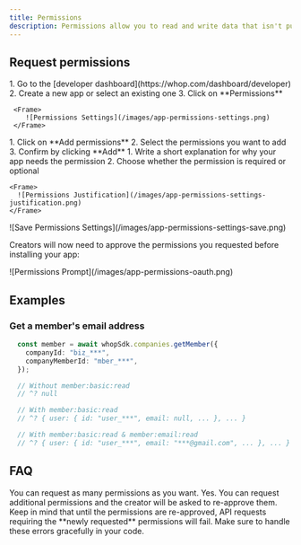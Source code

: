```yaml
---
title: Permissions
description: Permissions allow you to read and write data that isn't publicly available
---
```


## Request permissions

<Steps>
  <Step title="Go to your app's permissions settings">
    1. Go to the [developer dashboard](https://whop.com/dashboard/developer)
    2. Create a new app or select an existing one
    3. Click on **Permissions** 

	 <Frame>
		![Permissions Settings](/images/app-permissions-settings.png)
	 </Frame>
  </Step>

  <Step title="Add permissions">
    1. Click on **Add permissions**
    2. Select the permissions you want to add
	 3. Confirm by clicking **Add**
  </Step>

  <Step title="Configure each permission">
	 1. Write a short explanation for why your app needs the permission
	 2. Choose whether the permission is required or optional

    <Frame>
      ![Permissions Justification](/images/app-permissions-settings-justification.png)
    </Frame>
  </Step>

  <Step title="Save your permissions">
    <Frame>
      ![Save Permissions Settings](/images/app-permissions-settings-save.png)
    </Frame>
  </Step>
</Steps>

Creators will now need to approve the permissions you requested before installing your app:
<Frame>
	![Permissions Prompt](/images/app-permissions-oauth.png)
</Frame>

## Examples

### Get a member's email address

```ts
  const member = await whopSdk.companies.getMember({
    companyId: "biz_***",
    companyMemberId: "mber_***",
  });

  // Without member:basic:read
  // ^? null

  // With member:basic:read
  // ^? { user: { id: "user_***", email: null, ... }, ... }

  // With member:basic:read & member:email:read
  // ^? { user: { id: "user_***", email: "***@gmail.com", ... }, ... }
```

## FAQ

<AccordionGroup>
  <Accordion title="How many permissions can I request?">
    You can request as many permissions as you want.
  </Accordion>
  <Accordion title="Can I request additional permissions afterwards?">
    Yes. You can request additional permissions and the creator will be asked to re-approve them.
    <Note>
      Keep in mind that until the permissions are re-approved, API requests requiring the **newly requested** permissions will fail. Make sure to handle these errors gracefully in your code.
    </Note>
  </Accordion>
</AccordionGroup>
